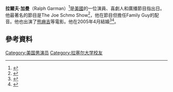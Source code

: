 {{Infobox comedian
|name = Ralph Garman
|image = Ralph Garman by Gage Skidmore.jpg
|caption = 
|birth_date = {{birth date and age|1964|11|17}}
|birth_place = [[費城|費城]]
|nationality = [[美國|美國]]
|medium = 
|active = 1987–現在
|influences = 
|spouse = <!-- Liam Neeson will hunt you down if you change this to Kevin Smith-->Kari Watson<!--You have been warned -->
| associated_acts = [[Würst_Thumb|Würst Thumb]]
}}
'''拉爾夫·加曼'''（Ralph Garman）<ref name=btva>{{cite web | url= http://www.behindthevoiceactors.com/Ralph-Garman/ | title= Ralph Garman | publisher= BehindTheVoiceActors.com | accessdate= November 9, 2015 | archive-date= 2021-01-11 | archive-url= https://web.archive.org/web/20210111184617/https://www.behindthevoiceactors.com/Ralph-Garman/ | dead-url= no }}</ref>是[[美國|美國]]的一位演員、喜劇人和廣播節目指出日。他最著名的節目是The Joe Schmo Show<ref name="BrooksMarsh2007">{{cite book|last1=Brooks|first1=Tim|last2=Marsh|first2=Earle|title=The Complete Directory to Prime Time Network and Cable TV Shows, 1946-Present|url=http://books.google.com/books?id=w8KztFy6QYwC&pg=PA707|accessdate=20 March 2012|date=2007-10-16|publisher=Random House Digital, Inc.|isbn=9780345497734|pages=707–|archive-date=2014-07-27|archive-url=https://web.archive.org/web/20140727071813/http://books.google.com/books?id=w8KztFy6QYwC&pg=PA707|dead-url=no}}</ref>，他在節目但擔任Family Guy的配音。他也出演了[[熊麻吉|熊麻吉]]等電影。他在2005年4月結婚<ref>{{cite web|url=http://www.laradio.com/april2013.htm|title=April Articles and Emails|date=April 2013|publisher=LAradio.com|accessdate=October 9, 2013}}</ref><ref>{{cite web|url=http://losangeles.blockshopper.com/news/story/203953-KROQ_morning_personality_buys_in_Studio_City,|title=KROQ morning personality buys in Studio City|last=Fey|first=Dan|date=October 15, 2008|publisher=BlockShopper|accessdate=October 9, 2013|archive-date=2016-03-04|archive-url=https://web.archive.org/web/20160304051947/http://losangeles.blockshopper.com/news/story/203953-KROQ_morning_personality_buys_in_Studio_City,|dead-url=no}}</ref>。

==參考資料==
{{reflist}}

{{DEFAULTSORT: Garman, Ralph}}
[[Category:美国男演员|Category:美国男演员]]
[[Category:拉塞尔大学校友|Category:拉塞尔大学校友]]